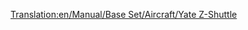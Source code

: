 [[Translation:en/Manual/Base Set/Aircraft/Yate Z-Shuttle]]

{{es/Manual/Base Set/Aircraft/Aeronaves|Nombre=Yate Z-Shuttle
|Imagen=[[File:en/Manual/Base Set/Aircraft/YateZ-Shuttle.png|Yate Z-Shuttle]]
|Precio=65.624 € (32.812 £)
|Velocidad=947 km/h (592 mph)
|Coste-anual=8.380 € (4,190 £)
|Diseño=2018
|Duración=22
|Capacidad=85 pasajeros y 19 sacos de correo
|
|Descripción=Avión futurista. Al parecer, construido por Yate/British Aerospace.
|Vida-real=Ficticio
}}